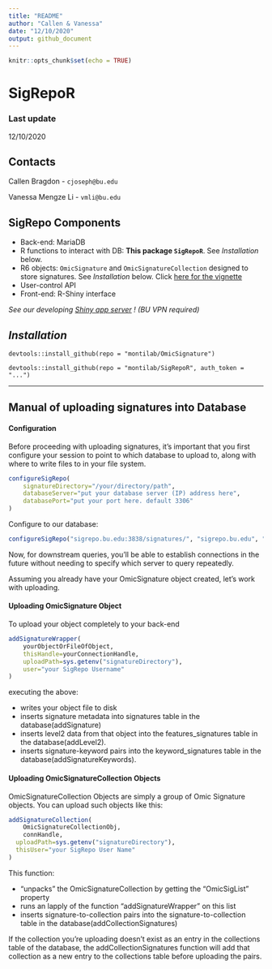 ```yaml
---
title: "README"
author: "Callen & Vanessa"
date: "12/10/2020"
output: github_document
---
```


```r
knitr::opts_chunk$set(echo = TRUE)
```

# SigRepoR

### Last update
12/10/2020

## Contacts
Callen Bragdon - `cjoseph@bu.edu`  

Vanessa Mengze Li - `vmli@bu.edu`  

## SigRepo Components
- Back-end: MariaDB  
- R functions to interact with DB: **This package `SigRepoR`**. See *Installation* below. 
- R6 objects: `OmicSignature` and `OmicSignatureCollection` designed to store signatures. See *Installation* below. Click [here for the vignette](https://montilab.github.io/OmicSignature/articles/OmicSig_vignette.html)  
- User-control API  
- Front-end: R-Shiny interface  

*See our developing [Shiny app server](http://sigrepo.bu.edu:3838/app) ! (BU VPN required)*

## *Installation*
`devtools::install_github(repo = "montilab/OmicSignature")`  

`devtools::install_github(repo = "montilab/SigRepoR", auth_token = "...")`  

-----------------------------------------------------------------

## Manual of uploading signatures into Database
#### Configuration

Before proceeding with uploading signatures, it's important that you 
first configure your session to point to which database to upload to,
along with where to write files to in your file system.

```r
configureSigRepo(
	signatureDirectory="/your/directory/path",
	databaseServer="put your database server (IP) address here", 
	databasePort="put your port here. default 3306"
)
```

Configure to our database:  
```r
configureSigRepo("sigrepo.bu.edu:3838/signatures/", "sigrepo.bu.edu", "4253")
```

Now, for downstream queries, you'll be able to establish connections in the 
future without needing to specify which server to query repeatedly.

Assuming you already have your OmicSignature object created, let's work with
uploading.

#### Uploading OmicSignature Object

To upload your object completely to your back-end

```r
addSignatureWrapper(
	yourObjectOrFileOfObject,
	thisHandle=yourConnectionHandle,
	uploadPath=sys.getenv("signatureDirectory"),
	user="your SigRepo Username"
)
```

executing the above:

* writes your object file to disk
* inserts signature metadata into signatures table in the database(addSignature)
* inserts level2 data from that object into the features_signatures table
in the database(addLevel2).
* inserts signature-keyword pairs into the keyword_signatures table in the database(addSignatureKeywords).


#### Uploading OmicSignatureCollection Objects

OmicSignatureCollection Objects are simply a group of Omic Signature objects.
You can upload such objects like this:

```r
addSignatureCollection(
	OmicSignatureCollectionObj, 
	connHandle,
  uploadPath=sys.getenv("signatureDirectory"), 
  thisUser="your SigRepo User Name"
)
```

This function:

* "unpacks" the OmicSignatureCollection by getting the "OmicSigList" property
* runs an lapply of the function "addSignatureWrapper" on this list
* inserts signature-to-collection pairs into the signature-to-collection table
in the database(addCollectionSignatures)

If the collection you're uploading doesn't exist as an entry in the collections
table of the database, the addCollectionSignatures function will add that collection as a new entry to the collections table before uploading the pairs.


